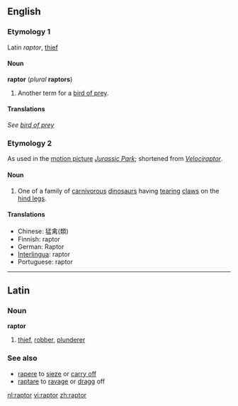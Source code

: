 ==English==
=== Etymology 1===
Latin ''raptor'', [[thief]]

====Noun====
'''raptor''' (''plural'' '''raptors''')

#Another term for a [[bird of prey]].

====Translations====
''See [[bird of prey]]''

===Etymology 2===
As used in the [[motion picture]] ''[[w:Jurassic Park|Jurassic Park]]''; shortened from ''[[Velociraptor]]''.

====Noun====

#One of a family of [[carnivorous]] [[dinosaur]]s having [[tear]]ing [[claw]]s on the [[hind leg]]s.

====Translations====
*Chinese: 猛禽(類)
*Finnish: raptor
*German: Raptor
*[[Interlingua]]: raptor
*Portuguese: raptor

----

==Latin==
===Noun===
'''raptor'''
# [[thief]], [[robber]], [[plunderer]]
===See also===
*[[rapere]] to [[sieze]] or [[carry off]]
*[[raptare]] to [[ravage]] or [[dragg]] off

[[nl:raptor]]
[[vi:raptor]]
[[zh:raptor]]
